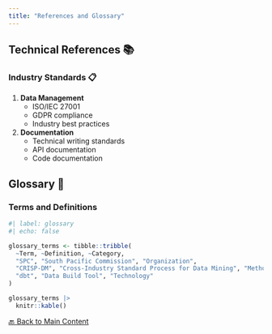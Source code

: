 ```yaml
---
title: "References and Glossary"
---
```


## Technical References 📚

### Industry Standards 📋

1. **Data Management**
   - ISO/IEC 27001
   - GDPR compliance
   - Industry best practices

2. **Documentation**
   - Technical writing standards
   - API documentation
   - Code documentation

## Glossary 📖

### Terms and Definitions

```r
#| label: glossary
#| echo: false

glossary_terms <- tibble::tribble(
  ~Term, ~Definition, ~Category,
  "SPC", "South Pacific Commission", "Organization",
  "CRISP-DM", "Cross-Industry Standard Process for Data Mining", "Methodology",
  "dbt", "Data Build Tool", "Technology"
)

glossary_terms |> 
  knitr::kable()
```

[🔙 Back to Main Content](index.qmd)
